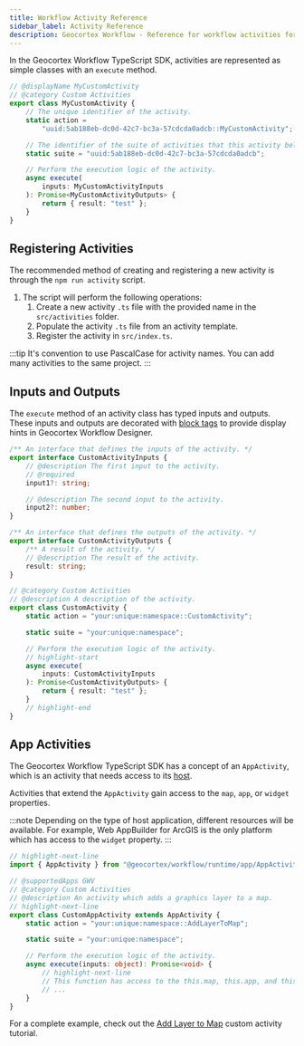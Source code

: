 ```yaml
---
title: Workflow Activity Reference
sidebar_label: Activity Reference
description: Geocortex Workflow - Reference for workflow activities for web applications
---
```


In the Geocortex Workflow TypeScript SDK, activities are represented as simple classes with an `execute` method.

```ts
// @displayName MyCustomActivity
// @category Custom Activities
export class MyCustomActivity {
    // The unique identifier of the activity.
    static action =
        "uuid:5ab188eb-dc0d-42c7-bc3a-57cdcda0adcb::MyCustomActivity";

    // The identifier of the suite of activities that this activity belongs to.
    static suite = "uuid:5ab188eb-dc0d-42c7-bc3a-57cdcda0adcb";

    // Perform the execution logic of the activity.
    async execute(
        inputs: MyCustomActivityInputs
    ): Promise<MyCustomActivityOutputs> {
        return { result: "test" };
    }
}
```

## Registering Activities

The recommended method of creating and registering a new activity is through the `npm run activity` script.

1. The script will perform the following operations:
    1. Create a new activity `.ts` file with the provided name in the `src/activities` folder.
    1. Populate the activity `.ts` file from an activity template.
    1. Register the activity in `src/index.ts`.

:::tip
It's convention to use PascalCase for activity names.
You can add many activities to the same project.
:::

## Inputs and Outputs

The `execute` method of an activity class has typed inputs and outputs. These inputs and outputs are decorated with [block tags](sdk-web-activity-block-tags.mdx) to provide display hints in Geocortex Workflow Designer.

```ts title="src/activities/CustomActivity.ts"
/** An interface that defines the inputs of the activity. */
export interface CustomActivityInputs {
    // @description The first input to the activity.
    // @required
    input1?: string;

    // @description The second input to the activity.
    input2?: number;
}

/** An interface that defines the outputs of the activity. */
export interface CustomActivityOutputs {
    /** A result of the activity. */
    // @description The result of the activity.
    result: string;
}

// @category Custom Activities
// @description A description of the activity.
export class CustomActivity {
    static action = "your:unique:namespace::CustomActivity";

    static suite = "your:unique:namespace";

    // Perform the execution logic of the activity.
    // highlight-start
    async execute(
        inputs: CustomActivityInputs
    ): Promise<CustomActivityOutputs> {
        return { result: "test" };
    }
    // highlight-end
}
```

## App Activities

The Geocortex Workflow TypeScript SDK has a concept of an `AppActivity`, which is an activity that needs access to its [host](key-concepts.mdx#geocortex-workflow-hosts).

Activities that extend the `AppActivity` gain access to the `map`, `app`, or `widget` properties.

:::note
Depending on the type of host application, different resources will be available. For example, Web AppBuilder for ArcGIS is the only platform which has access to the `widget` property.
:::

```ts
// highlight-next-line
import { AppActivity } from "@geocortex/workflow/runtime/app/AppActivity";

// @supportedApps GWV
// @category Custom Activities
// @description An activity which adds a graphics layer to a map.
// highlight-next-line
export class CustomAppActivity extends AppActivity {
    static action = "your:unique:namespace::AddLayerToMap";

    static suite = "your:unique:namespace";

    // Perform the execution logic of the activity.
    async execute(inputs: object): Promise<void> {
        // highlight-next-line
        // This function has access to the this.map, this.app, and this.widget properties.
        // ...
    }
}
```

For a complete example, check out the [Add Layer to Map](tutorial-web-add-layer-to-map.mdx) custom activity tutorial.
